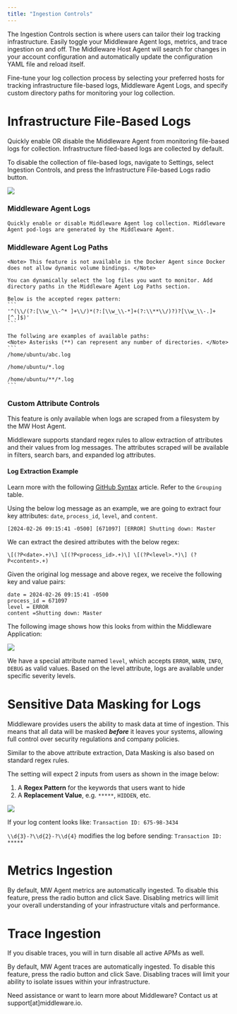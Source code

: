 ```yaml
---
title: "Ingestion Controls"
---
```


The Ingestion Controls section is where users can tailor their log tracking infrastructure. Easily toggle your Middleware Agent logs, metrics, and trace ingestion on and off. The Middleware Host Agent will search for changes in your account configuration and automatically update the configuration YAML file and reload itself.

Fine-tune your log collection process by selecting your preferred hosts for tracking infrastructure file-based logs, Middleware Agent Logs, and specify custom directory paths for monitoring your log collection.

# Infrastructure File-Based Logs
Quickly enable OR disable the Middleware Agent from monitoring file-based logs for collection. Infrastructure filed-based logs are collected by default.

To disable the collection of file-based logs, navigate to Settings, select Ingestion Controls, and press the Infrastructure File-based Logs radio button.

![](https://lh7-us.googleusercontent.com/Ijh11Aj-uSIx8AmzhKxld7bjoIk7HOc8-x4f14BWazsqh04YbeKTQS8h0tR_xSOwXuJFzQy8aQHqZnzlt_b5QrCjOJ_nbVfiPGh7SotHsqepq_SrVrhT3_CsWXeyoS5IcAH73xWEDLlM62dJbQAFDvc)


### Middleware Agent Logs
    Quickly enable or disable Middleware Agent log collection. Middleware Agent pod-logs are generated by the Middleware Agent.

### Middleware Agent Log Paths
    
    <Note> This feature is not available in the Docker Agent since Docker does not allow dynamic volume bindings. </Note>
    
    You can dynamically select the log files you want to monitor. Add directory paths in the Middleware Agent Log Paths section.  

    Below is the accepted regex pattern:
    ```
    '^(\\/(?:[\\w_\\-^* ]+\\/)*(?:[\\w_\\-*]+(?:\\**\\/)?)?[\\w_\\-.]+[^.]$)'
    ```

    The follwing are examples of available paths:
    <Note> Asterisks (**) can represent any number of directories. </Note>
    ```
    /home/ubuntu/abc.log

    /home/ubuntu/*.log

    /home/ubuntu/**/*.log 
    ```

### Custom Attribute Controls

<Note>This feature is only available when logs are scraped from a filesystem by the MW Host Agent. </Note>

Middleware supports standard regex rules to allow extraction of attributes and their values from log messages. The attributes scraped will be available in filters, search bars, and expanded log attributes.

#### Log Extraction Example

<Note> Learn more with the following [GitHub Syntax](https://github.com/google/re2/wiki/Syntax) article. Refer to the `Grouping` table.  </Note>

Using the below log message as an example, we are going to extract four key attributes: `date`, `process_id`, `level`, and `content`.

`[2024-02-26 09:15:41 -0500] [671097] [ERROR] Shutting down: Master`

We can extract the desired attributes with the below regex:

`\[(?P<date>.+)\] \[(?P<process_id>.+)\] \[(?P<level>.*)\] (?P<content>.+)`

Given the original log message and above regex, we receive the following key and value pairs:

```
date = 2024-02-26 09:15:41 -0500
process_id = 671097
level = ERROR
content =Shutting down: Master
```



The following image shows how this looks from within the Middleware Application:

<img src="/images/settings/custom-attribute-control.png" />


<Note>We have a special attribute named `level`, which accepts `ERROR`, `WARN`, `INFO`, `DEBUG` as valid values. Based on the level attribute, logs are available under specific severity levels. </Note>

# Sensitive Data Masking for Logs

Middleware provides users the ability to mask data at time of ingestion. This means that all data will be masked **_before_** it leaves your systems, allowing full control over security regulations and company policies.

Similar to the above attribute extraction, Data Masking is also based on standard regex rules.

The setting will expect 2 inputs from users as shown in the image below:
1. A **Regex Pattern** for the keywords that users want to hide
2. A **Replacement Value**, e.g. `*****`, `HIDDEN`, etc.

<img src="/images/settings/masking.png" />

If your log content looks like: `Transaction ID: 675-98-3434`

`\\d{3}-?\\d{2}-?\\d{4}` modifies the log before sending: `Transaction ID: *****` 

# Metrics Ingestion

By default, MW Agent metrics are automatically ingested. To disable this feature, press the radio button and click Save. Disabling metrics will limit your overall understanding of your infrastructure vitals and performance.

# Trace Ingestion

<Warning> If you disable traces, you will in turn disable all active APMs as well. </Warning>

By default, MW Agent traces are automatically ingested. To disable this feature, press the radio button and click Save. Disabling traces will limit your ability to isolate issues within your infrastructure.

<Note> Need assistance or want to learn more about Middleware? Contact us at support[at]middleware.io. </Note>